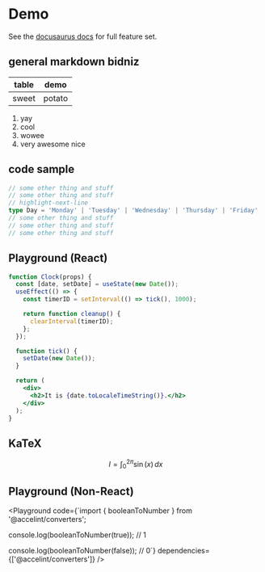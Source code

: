 
# Demo

See the [docusaurus docs](https://docusaurus.io/docs/markdown-features) for full feature set.

## general markdown bidniz

|table|demo|
|-|-|
|sweet|potato|

1. yay
1. cool
1. wowee
1. very awesome nice

## code sample

```ts title="highlight demo" showLineNumbers
// some other thing and stuff
// some other thing and stuff
// highlight-next-line
type Day = 'Monday' | 'Tuesday' | 'Wednesday' | 'Thursday' | 'Friday' | 'Saturday' | 'Sunday';
// some other thing and stuff
// some other thing and stuff
// some other thing and stuff
```

## Playground (React)

```jsx
function Clock(props) {
  const [date, setDate] = useState(new Date());
  useEffect(() => {
    const timerID = setInterval(() => tick(), 1000);

    return function cleanup() {
      clearInterval(timerID);
    };
  });

  function tick() {
    setDate(new Date());
  }

  return (
    <div>
      <h2>It is {date.toLocaleTimeString()}.</h2>
    </div>
  );
}
```

## KaTeX

$$
I = \int_0^{2\pi} \sin(x)\,dx
$$


## Playground (Non-React)

<Playground
  code={`import { booleanToNumber } from '@accelint/converters';

console.log(booleanToNumber(true));
// 1

console.log(booleanToNumber(false));
// 0`}
  dependencies={['@accelint/converters']}
/>

